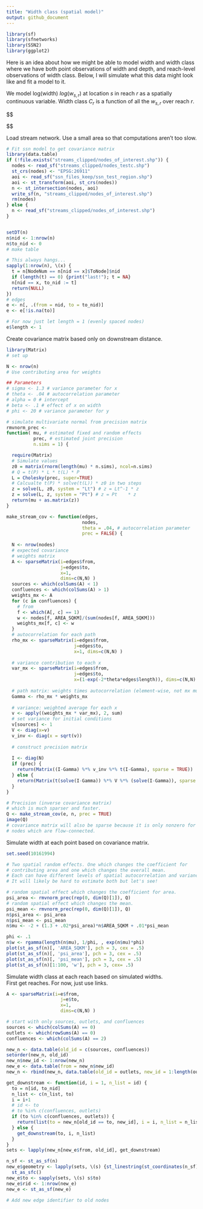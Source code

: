 ```yaml
---
title: "Width class (spatial model)"
output: github_document
---
```


```r
library(sf)
library(sfnetworks)
library(SSN2)
library(ggplot2)

```


Here is an idea about how we might be able to model width and width class 
where we have both point observations of width and depth, and reach-level 
observations of width class. Below, I will simulate what this data might 
look like and fit a model to it. 

We model log(width) $log(w_{s,r})$ at location $s$ in reach $r$
as a spatially continuous variable. 
Width class $C_r$ is a function of all the $w_{s,r}$ over reach $r$. 

$$

$$

Load stream network. Use a small area so that computations aren't too slow. 

```r
# Fit ssn model to get covariance matrix 
library(data.table)
if (!file.exists("streams_clipped/nodes_of_interest.shp")) {
  nodes <- read_sf("streams_clipped/nodes_testc.shp")
  st_crs(nodes) <- "EPSG:26911"
  aoi <- read_sf("ssn_files_keep/ssn_test_region.shp")
  aoi <- st_transform(aoi, st_crs(nodes))
  n <- st_intersection(nodes, aoi)
  write_sf(n, "streams_clipped/nodes_of_interest.shp")
  rm(nodes)
} else {
  n <- read_sf("streams_clipped/nodes_of_interest.shp")
}


setDT(n)
n$nid <- 1:nrow(n)
n$to_nid <- 0
# make table

# This always hangs... 
sapply(1:nrow(n), \(x) {
  t = n[NodeNum == n[nid == x]$ToNode]$nid
  if (length(t) == 0) {print("last!"); t = NA}
  n[nid == x, to_nid := t]
  return(NULL)
})
# edges
e <- n[, .(from = nid, to = to_nid)]
e <- e[!is.na(to)]

# For now just let length = 1 (evenly spaced nodes)
e$length <- 1
```

Create covariance matrix based only on downstream distance. 
```r
library(Matrix)
# set up

N <- nrow(n)
# Use contributing area for weights

## Parameters
# sigma <- 1.3 # variance parameter for x
# theta <- .04 # autocorrelation parameter
# alpha = 0 # intercept
# beta <- .1 # effect of x on width
# phi <- 20 # variance parameter for y

# simulate multivariate normal from precision matrix
rmvnorm_prec <-
function( mu, # estimated fixed and random effects
          prec, # estimated joint precision
          n.sims = 1) {

  require(Matrix)
  # Simulate values
  z0 = matrix(rnorm(length(mu) * n.sims), ncol=n.sims)
  # Q = t(P) * L * t(L) * P
  L = Cholesky(prec, super=TRUE)
  # Calcualte t(P) * solve(t(L)) * z0 in two steps
  z = solve(L, z0, system = "Lt") # z = Lt^-1 * z
  z = solve(L, z, system = "Pt") # z = Pt    * z
  return(mu + as.matrix(z))
}

make_stream_cov <- function(edges, 
                            nodes, 
                            theta = .04, # autocorrelation parameter
                            prec = FALSE) {
  
  N <- nrow(nodes)
  # expected covariance
  # weights matrix
  A <- sparseMatrix(i=edges$from, 
                    j=edges$to, 
                    x=1, 
                    dims=c(N,N) )
  sources <- which(colSums(A) < 1)
  confluences <- which(colSums(A) > 1)
  weights_mx <- A
  for (c in confluences) {
    # from 
    f <- which(A[, c] == 1)
    w <- nodes[f, AREA_SQKM]/(sum(nodes[f, AREA_SQKM]))
    weights_mx[f, c] <- w
  }
  # autocorrelation for each path
  rho_mx <- sparseMatrix(i=edges$from, 
                         j=edges$to, 
                         x=1, dims=c(N,N) )
  
  # variance contribution to each x
  var_mx <- sparseMatrix(i=edges$from, 
                         j=edges$to, 
                         x=(1-exp(-2*theta*edges$length)), dims=c(N,N) )
  
  # path matrix: weights times autocorrelation (element-wise, not mx multiplication)
  Gamma <- rho_mx * weights_mx
  
  # variance: weighted average for each x
  v <- apply((weights_mx * var_mx), 2, sum)
  # set variance for initial conditions
  v[sources] <- 1
  V <- diag(x=v)
  v_inv <- diag(x = sqrt(v))
  
  # construct precision matrix
  
  I <- diag(N)
  if (prec) {
    return(Matrix((I-Gamma) %*% v_inv %*% t(I-Gamma), sparse = TRUE))
  } else {
    return(Matrix(t(solve(I-Gamma)) %*% V %*% (solve(I-Gamma)), sparse = TRUE))
  }
}

# Precision (inverse covariance matrix)
# which is much sparser and faster.
Q <- make_stream_cov(e, n, prec = TRUE)
image(Q)
# covariance matrix will also be sparse because it is only nonzero for 
# nodes which are flow-connected. 
```

Simulate width at each point based on covariance matrix. 

```r
set.seed(10161994)

# Two spatial random effects. One which changes the coefficient for 
# contributing area and one which changes the overall mean. 
# Each can have different levels of spatial autocorrelation and variance. 
# It will likely be hard to estimate both but let's see!

# random spatial effect which changes the coefficient for area. 
psi_area <- rmvnorm_prec(rep(0, dim(Q)[1]), Q)
# random spatial effect which changes the mean. 
psi_mean <- rmvnorm_prec(rep(0, dim(Q)[1]), Q)
n$psi_area <- psi_area
n$psi_mean <- psi_mean
n$mu <- -2 + (1.3 + .02*psi_area)*n$AREA_SQKM + .01*psi_mean

phi <- .1
n$w <- rgamma(length(n$mu), 1/phi, , exp(n$mu)*phi)
plot(st_as_sf(n)[, 'AREA_SQKM'], pch = 3, cex = .5)
plot(st_as_sf(n)[, 'psi_area'], pch = 3, cex = .5)
plot(st_as_sf(n)[, 'psi_mean'], pch = 3, cex = .5)
plot(st_as_sf(n)[1:100, 'w'], pch = 3, cex= .5)
```

Simulate width class at each reach based on simulated widths.  
First get reaches. For now, just use links. 

```r
A <- sparseMatrix(i=e$from, 
                    j=e$to, 
                    x=1, 
                    dims=c(N,N) )

# start with only sources, outlets, and confluences
sources <- which(colSums(A) == 0)
outlets <- which(rowSums(A) == 0)
confluences <- which(colSums(A) == 2)

new_n <- data.table(old_id = c(sources, confluences))
setorder(new_n, old_id)
new_n$new_id <- 1:nrow(new_n)
new_e <- data.table(from = new_n$new_id)
new_n <- rbind(new_n, data.table(old_id = outlets, new_id = 1:length(outlets) + nrow(new_n)))

get_downstream <- function(id, i = 1, n_list = id) {
  to = n[id, to_nid]
  n_list <- c(n_list, to)
  i = i+1 
  # id <- to
  # to %in% c(confluences, outlets)
  if (to %in% c(confluences, outlets)) {
    return(list(to = new_n[old_id == to, new_id], i = i, n_list = n_list))
  } else {
    get_downstream(to, i, n_list)
  }
}
sets <- lapply(new_n[new_e$from, old_id], get_downstream)

n_sf <- st_as_sf(n)
new_e$geometry <- lapply(sets, \(s) {st_linestring(st_coordinates(n_sf)[s$n_list, ])}) |> 
  st_as_sfc()
new_e$to <- sapply(sets, \(s) s$to)
new_e$rid <- 1:nrow(new_e)
new_e <- st_as_sf(new_e)

# Add new edge identifier to old nodes

```
